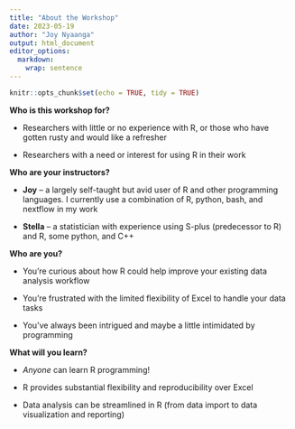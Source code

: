 ```yaml
---
title: "About the Workshop"
date: 2023-05-19
author: "Joy Nyaanga"
output: html_document
editor_options: 
  markdown: 
    wrap: sentence
---
```


```r
knitr::opts_chunk$set(echo = TRUE, tidy = TRUE)
```

**Who is this workshop for?**

-   Researchers with little or no experience with R, or those who have gotten rusty and would like a refresher

-   Researchers with a need or interest for using R in their work

**Who are your instructors?**

-   **Joy** -- a largely self-taught but avid user of R and other programming languages.
    I currently use a combination of R, python, bash, and nextflow in my work

-   **Stella** -- a statistician with experience using S-plus
    (predecessor to R) and R, some python, and C++

**Who are you?**

-   You're curious about how R could help improve your existing data analysis workflow

-   You're frustrated with the limited flexibility of Excel to handle your data tasks

-   You've always been intrigued and maybe a little intimidated by programming


**What will you learn?**

-   *Anyone* can learn R programming!

-   R provides substantial flexibility and reproducibility over Excel

-   Data analysis can be streamlined in R (from data import to data visualization and reporting)
